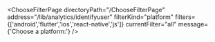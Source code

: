 


<ChooseFilterPage
    directoryPath="/ChooseFilterPage"
    address="/lib/analytics/identifyuser"
    filterKind="platform"
    filters={['android','flutter','ios','react-native','js']}
    currentFilter="all"
    message={'Choose a platform:'}
/>
